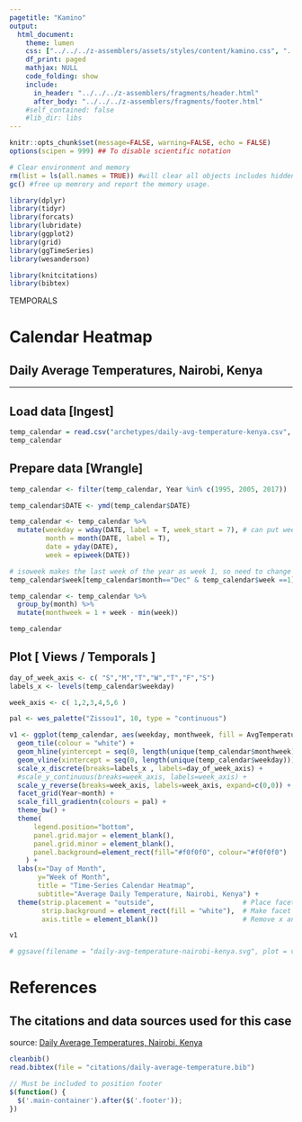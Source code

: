 ```yaml
---
pagetitle: "Kamino"
output: 
  html_document:
    theme: lumen
    css: ["../../../z-assemblers/assets/styles/content/kamino.css", "../../../z-assemblers/assets/icons/line-awesome/css/line-awesome.css"]
    df_print: paged
    mathjax: NULL
    code_folding: show
    include:
      in_header: "../../../z-assemblers/fragments/header.html"
      after_body: "../../../z-assemblers/fragments/footer.html"
    #self_contained: false
    #lib_dir: libs
---
```


```r

knitr::opts_chunk$set(message=FALSE, warning=FALSE, echo = FALSE)
options(scipen = 999) ## To disable scientific notation

# Clear environment and memory
rm(list = ls(all.names = TRUE)) #will clear all objects includes hidden objects.
gc() #free up memrory and report the memory usage.

library(dplyr)
library(tidyr)
library(forcats)
library(lubridate)
library(ggplot2)
library(grid)
library(ggTimeSeries)
library(wesanderson)

library(knitcitations)
library(bibtex)

```


<div class="activity">
TEMPORALS
</div>

# Calendar Heatmap
## Daily Average Temperatures, Nairobi, Kenya

***

## Load data [Ingest]

```r

temp_calendar = read.csv("archetypes/daily-avg-temperature-kenya.csv", header = TRUE, stringsAsFactors = FALSE)
temp_calendar

```


## Prepare data [Wrangle]


```r

temp_calendar <- filter(temp_calendar, Year %in% c(1995, 2005, 2017))

temp_calendar$DATE <- ymd(temp_calendar$DATE)

temp_calendar <- temp_calendar %>% 
  mutate(weekday = wday(DATE, label = T, week_start = 7), # can put week_start = 1 to start week on Monday
         month = month(DATE, label = T),
         date = yday(DATE),
         week = epiweek(DATE))

# isoweek makes the last week of the year as week 1, so need to change that to week 53 for the plot
temp_calendar$week[temp_calendar$month=="Dec" & temp_calendar$week ==1] = 53 

temp_calendar <- temp_calendar %>% 
  group_by(month) %>% 
  mutate(monthweek = 1 + week - min(week))

temp_calendar

```


## Plot [ Views / Temporals ]


```r

day_of_week_axis <- c( "S","M","T","W","T","F","S")
labels_x <- levels(temp_calendar$weekday)

week_axis <- c( 1,2,3,4,5,6 )

pal <- wes_palette("Zissou1", 10, type = "continuous")

v1 <- ggplot(temp_calendar, aes(weekday, monthweek, fill = AvgTemperature)) + 
  geom_tile(colour = "white") + 
  geom_hline(yintercept = seq(0, length(unique(temp_calendar$monthweek))) + .5, color="white") +
  geom_vline(xintercept = seq(0, length(unique(temp_calendar$weekday))) + .5, color="white") +
  scale_x_discrete(breaks=labels_x , labels=day_of_week_axis) +
  #scale_y_continuous(breaks=week_axis, labels=week_axis) +
  scale_y_reverse(breaks=week_axis, labels=week_axis, expand=c(0,0)) +
  facet_grid(Year~month) + 
  scale_fill_gradientn(colours = pal) + 
  theme_bw() +
  theme(
      legend.position="bottom",
      panel.grid.major = element_blank(),
      panel.grid.minor = element_blank(),
      panel.background=element_rect(fill="#f0f0f0", colour="#f0f0f0")
    ) +
  labs(x="Day of Month",
       y="Week of Month",
       title = "Time-Series Calendar Heatmap", 
       subtitle="Average Daily Temperature, Nairobi, Kenya") +
  theme(strip.placement = "outside",                      # Place facet labels outside x axis labels.
        strip.background = element_rect(fill = "white"),  # Make facet label background white.
        axis.title = element_blank())                     # Remove x and y axis titles.

v1


```



```r

# ggsave(filename = "daily-avg-temperature-nairobi-kenya.svg", plot = v1, width=11, height=6)

```



# References
## The citations and data sources used for this case

source: <a href="https://www.timeanddate.com/weather/kenya/nairobi/climate" target="_blank">Daily Average Temperatures, Nairobi, Kenya</a>

```r

cleanbib()
read.bibtex(file = "citations/daily-average-temperature.bib")

```




```js

// Must be included to position footer
$(function() {
  $('.main-container').after($('.footer'));
})

```


